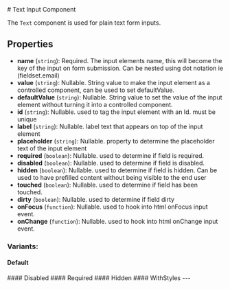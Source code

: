 
<Meta of={TextStories} />
# Text Input Component

The `Text` component is used for plain text form inputs.

## Properties
- **name** (`string`): Required. The input elements name, this will become the key of the input on form submission. Can be nested using dot notation ie (fieldset.email)
- **value** (`string`): Nullable. String value to make the input element as a controlled component, can be used to set defaultValue. 
- **defaultValue** (`string`): Nullable. String value to set the value of the input element without turning it into a controlled component.
- **id** (`string`): Nullable. used to tag the input element with an Id. must be unique
- **label** (`string`): Nullable. label text that appears on top of the input element
- **placeholder** (`string`): Nullable. property to determine the placeholder text of the input element
- **required** (`boolean`): Nullable. used to determine if field is required.
- **disabled** (`boolean`): Nullable. used to determine if field is disabled.
- **hidden** (`boolean`): Nullable. used to determine if field is hidden. Can be used to have prefilled content without being visible to the end user
- **touched** (`boolean`): Nullable. used to determine if field has been touched.
- **dirty** (`boolean`): Nullable. used to determine if field dirty
- **onFocus** (`function`): Nullable. used to hook into html onFocus input event.
- **onChange** (`function`): Nullable. used to hook into html onChange input event.

### Variants:
#### Default
<Canvas of={TextStories.Default} />
#### Disabled
<Canvas of={TextStories.Disabled} />
#### Required
<Canvas of={TextStories.Required} />
#### Hidden
<Canvas of={TextStories.Hidden} />
#### WithStyles
<Canvas of={TextStories.WithStyles} />
---
